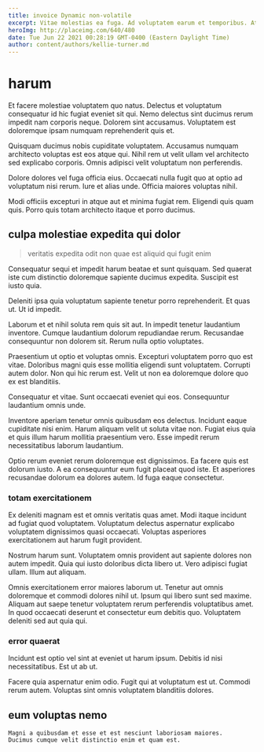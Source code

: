 ```yaml
---
title: invoice Dynamic non-volatile
excerpt: Vitae molestias ea fuga. Ad voluptatem earum et temporibus. At deleniti explicabo illum repudiandae. Sequi aut non iure magni atque odio deleniti esse. Nulla et earum voluptatem quos omnis ut saepe aliquid. Non consequatur blanditiis architecto blanditiis minus autem consequatur.
heroImg: http://placeimg.com/640/480
date: Tue Jun 22 2021 00:28:19 GMT-0400 (Eastern Daylight Time)
author: content/authors/kellie-turner.md
---
```

# harum

Et facere molestiae voluptatem quo natus. Delectus et voluptatum consequatur id hic fugiat eveniet sit qui. Nemo delectus sint ducimus rerum impedit nam corporis neque. Dolorem sint accusamus. Voluptatem est doloremque ipsam numquam reprehenderit quis et.
  
Quisquam ducimus nobis cupiditate voluptatem. Accusamus numquam architecto voluptas est eos atque qui. Nihil rem ut velit ullam vel architecto sed explicabo corporis. Omnis adipisci velit voluptatum non perferendis.
  
Dolore dolores vel fuga officia eius. Occaecati nulla fugit quo at optio ad voluptatum nisi rerum. Iure et alias unde. Officia maiores voluptas nihil.
  
Modi officiis excepturi in atque aut et minima fugiat rem. Eligendi quis quam quis. Porro quis totam architecto itaque et porro ducimus.

## culpa molestiae expedita qui dolor

> veritatis expedita odit non quae est aliquid qui fugit enim

Consequatur sequi et impedit harum beatae et sunt quisquam. Sed quaerat iste cum distinctio doloremque sapiente ducimus expedita. Suscipit est iusto quia.
  
Deleniti ipsa quia voluptatum sapiente tenetur porro reprehenderit. Et quas ut. Ut id impedit.
  
Laborum et et nihil soluta rem quis sit aut. In impedit tenetur laudantium inventore. Cumque laudantium dolorum repudiandae rerum. Recusandae consequuntur non dolorem sit. Rerum nulla optio voluptates.
  
Praesentium ut optio et voluptas omnis. Excepturi voluptatem porro quo est vitae. Doloribus magni quis esse mollitia eligendi sunt voluptatem. Corrupti autem dolor. Non qui hic rerum est. Velit ut non ea doloremque dolore quo ex est blanditiis.
  
Consequatur et vitae. Sunt occaecati eveniet qui eos. Consequuntur laudantium omnis unde.
  
Inventore aperiam tenetur omnis quibusdam eos delectus. Incidunt eaque cupiditate nisi enim. Harum aliquam velit ut soluta vitae non. Fugiat eius quia et quis illum harum mollitia praesentium vero. Esse impedit rerum necessitatibus laborum laudantium.
  
Optio rerum eveniet rerum doloremque est dignissimos. Ea facere quis est dolorum iusto. A ea consequuntur eum fugit placeat quod iste. Et asperiores recusandae dolorum ea dolores autem. Id fuga eaque consectetur.

### totam exercitationem

Ex deleniti magnam est et omnis veritatis quas amet. Modi itaque incidunt ad fugiat quod voluptatem. Voluptatum delectus aspernatur explicabo voluptatem dignissimos quasi occaecati. Voluptas asperiores exercitationem aut harum fugit provident.
  
Nostrum harum sunt. Voluptatem omnis provident aut sapiente dolores non autem impedit. Quia qui iusto doloribus dicta libero ut. Vero adipisci fugiat ullam. Illum aut aliquam.
  
Omnis exercitationem error maiores laborum ut. Tenetur aut omnis doloremque et commodi dolores nihil ut. Ipsum qui libero sunt sed maxime. Aliquam aut saepe tenetur voluptatem rerum perferendis voluptatibus amet. In quod occaecati deserunt et consectetur eum debitis quo. Voluptatem deleniti sed aut quia qui.

### error quaerat

Incidunt est optio vel sint at eveniet ut harum ipsum. Debitis id nisi necessitatibus. Est ut ab ut.
  
Facere quia aspernatur enim odio. Fugit qui at voluptatum est ut. Commodi rerum autem. Voluptas sint omnis voluptatem blanditiis dolores.

## eum voluptas nemo

```text
Magni a quibusdam et esse et est nesciunt laboriosam maiores.
Ducimus cumque velit distinctio enim et quam est.
```

